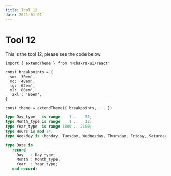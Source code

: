 ```yaml
---
title: Tool 12
date: 2021-01-01
---
```


# Tool 12

This is the tool 12, please see the code below.

```tsx
import { extendTheme } from '@chakra-ui/react'

const breakpoints = {
  sm: '30em',
  md: '48em',
  lg: '62em',
  xl: '80em',
  '2xl': '96em',
}

const theme = extendTheme({ breakpoints, ... })
```

```ada
type Day_type   is range    1 ..   31;
type Month_type is range    1 ..   12;
type Year_type  is range 1800 .. 2100;
type Hours is mod 24;
type Weekday is (Monday, Tuesday, Wednesday, Thursday, Friday, Saturday, Sunday);

type Date is
   record
     Day   : Day_type;
     Month : Month_type;
     Year  : Year_type;
   end record;
```
